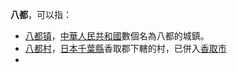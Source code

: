 '''八都'''，可以指：

*[[八都镇|八都镇]]，[[中華人民共和國|中華人民共和國]]數個名為八都的城鎮。
*[[八都村|八都村]]，[[日本|日本]][[千葉縣|千葉縣]]香取郡下轄的村，已併入[[香取市|香取市]]
*{{lookfrom}}

{{disambig|B|Cat=二字消歧义}}